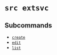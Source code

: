# `src extsvc`

## Subcommands


* [`create`](/cli/references/extsvc/create)
* [`edit`](/cli/references/extsvc/edit)
* [`list`](/cli/references/extsvc/list)
